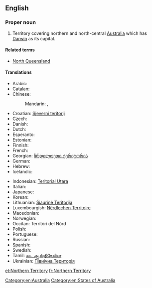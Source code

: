 {{wikipedia}}
==English==

===Proper noun===
{{en-proper noun|head=[[northern|Northern]] [[territory|Territory]]}}

# Territory covering northern and north-central [[Australia]] which has [[Darwin]] as its capital.

====Related terms====
* [[North Queensland]]

====Translations====
{{trans-top|Territory in northern Australia}}
* Arabic: {{t-|ar|مقاطعة شمالية|f|tr=muqaaTa3 shamalíyya}}
* Catalan: {{t-|ca|Territori del Nord}}
* Chinese:
*: Mandarin: {{t|cmn|北領地|sc=Hani}},  {{t|cmn|北领地|tr=Běi-Lǐngdì|sc=Hani}}
* Croatian: [[Sjeverni teritorij]]
* Czech: {{t-|cs|Severní teritorium|n}}
* Danish: {{t-|da|Northern Territory}}
* Dutch: {{t+|nl|Noordelijk Territorium}}
* Esperanto: {{t-|eo|Norda Teritorio}}
* Estonian: {{t-|et|Põhjaterritoorium}}
* Finnish: {{t-|fi|Pohjoisterritorio}}
* French: {{t-|fr|Territoire-du-Nord|m}}
* Georgian: [[ჩრდილოეთი ტერიტორია]]
* German: {{t-|de|Northern Territory}}
* Hebrew: {{t-|he|הטריטוריה הצפונית}}
* Icelandic: {{t-|is|Norður-svæðið}}
{{trans-mid}}
* Indonesian: [[Teritorial Utara]]
* Italian: {{t-|it|Territorio del Nord}}
* Japanese: {{t-|ja|ノーザンテリトリー|tr=Nōzan-Teritorī}}
* Korean: {{t-|ko|노던 준주|sc=Hang}}
* Lithuanian: [[Šiaurinė Teritorija]]
* Luxembourgish: [[Nërdlechen Territoire]]
* Macedonian: {{t-|mk|Северна Територија|f|tr=Séverna Teritórija}}
* Norwegian: {{t-|no|Nordterritoriet}}
* Occitan: Territòri del Nòrd
* Polish: {{t-|pl|Terytorium Północne}}
* Portuguese: {{t-|pt|Território do Norte}}
* Russian: {{t-|ru|Северная территория|f|tr=Sévernaja territórija}}
* Spanish: {{t-|es|Territorio del Norte|m}}
* Swedish: {{t-|sv|Northern Territory}}
* Tamil: [[வட ஆஸ்திரேலியா]]
* Ukrainian: [[Північна Територія]]
{{trans-bottom}}

[[Category:en:Australia]]
[[Category:en:States of Australia]]

[[et:Northern Territory]]
[[fr:Northern Territory]]
